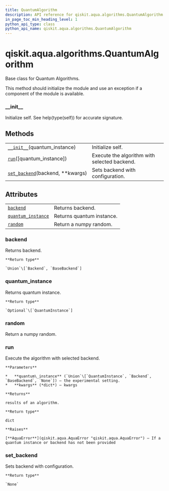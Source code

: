 ```yaml
---
title: QuantumAlgorithm
description: API reference for qiskit.aqua.algorithms.QuantumAlgorithm
in_page_toc_min_heading_level: 1
python_api_type: class
python_api_name: qiskit.aqua.algorithms.QuantumAlgorithm
---
```


<span id="qiskit-aqua-algorithms-quantumalgorithm" />

# qiskit.aqua.algorithms.QuantumAlgorithm

<Class id="qiskit.aqua.algorithms.QuantumAlgorithm" isDedicatedPage={true} github="https://github.com/qiskit-community/qiskit-aqua/tree/stable/0.8/qiskit/aqua/algorithms/quantum_algorithm.py" signature="QuantumAlgorithm(quantum_instance)">
  Base class for Quantum Algorithms.

  This method should initialize the module and use an exception if a component of the module is available.

  ### \_\_init\_\_

  <Function id="qiskit.aqua.algorithms.QuantumAlgorithm.__init__" name="__init__" signature="abstract __init__(quantum_instance)">
    Initialize self. See help(type(self)) for accurate signature.
  </Function>

  ## Methods

  |                                                                                                                                                  |                                              |
  | ------------------------------------------------------------------------------------------------------------------------------------------------ | -------------------------------------------- |
  | [`__init__`](#qiskit.aqua.algorithms.QuantumAlgorithm.__init__ "qiskit.aqua.algorithms.QuantumAlgorithm.__init__")(quantum\_instance)            | Initialize self.                             |
  | [`run`](#qiskit.aqua.algorithms.QuantumAlgorithm.run "qiskit.aqua.algorithms.QuantumAlgorithm.run")(\[quantum\_instance])                        | Execute the algorithm with selected backend. |
  | [`set_backend`](#qiskit.aqua.algorithms.QuantumAlgorithm.set_backend "qiskit.aqua.algorithms.QuantumAlgorithm.set_backend")(backend, \*\*kwargs) | Sets backend with configuration.             |

  ## Attributes

  |                                                                                                                                            |                           |
  | ------------------------------------------------------------------------------------------------------------------------------------------ | ------------------------- |
  | [`backend`](#qiskit.aqua.algorithms.QuantumAlgorithm.backend "qiskit.aqua.algorithms.QuantumAlgorithm.backend")                            | Returns backend.          |
  | [`quantum_instance`](#qiskit.aqua.algorithms.QuantumAlgorithm.quantum_instance "qiskit.aqua.algorithms.QuantumAlgorithm.quantum_instance") | Returns quantum instance. |
  | [`random`](#qiskit.aqua.algorithms.QuantumAlgorithm.random "qiskit.aqua.algorithms.QuantumAlgorithm.random")                               | Return a numpy random.    |

  ### backend

  <Function id="qiskit.aqua.algorithms.QuantumAlgorithm.backend" name="backend" signature="property backend">
    Returns backend.

    **Return type**

    `Union`\[`Backend`, `BaseBackend`]
  </Function>

  ### quantum\_instance

  <Function id="qiskit.aqua.algorithms.QuantumAlgorithm.quantum_instance" name="quantum_instance" signature="property quantum_instance">
    Returns quantum instance.

    **Return type**

    `Optional`\[`QuantumInstance`]
  </Function>

  ### random

  <Function id="qiskit.aqua.algorithms.QuantumAlgorithm.random" name="random" signature="property random">
    Return a numpy random.
  </Function>

  ### run

  <Function id="qiskit.aqua.algorithms.QuantumAlgorithm.run" name="run" signature="run(quantum_instance=None, **kwargs)">
    Execute the algorithm with selected backend.

    **Parameters**

    *   **quantum\_instance** (`Union`\[`QuantumInstance`, `Backend`, `BaseBackend`, `None`]) – the experimental setting.
    *   **kwargs** (*dict*) – kwargs

    **Returns**

    results of an algorithm.

    **Return type**

    dict

    **Raises**

    [**AquaError**](qiskit.aqua.AquaError "qiskit.aqua.AquaError") – If a quantum instance or backend has not been provided
  </Function>

  ### set\_backend

  <Function id="qiskit.aqua.algorithms.QuantumAlgorithm.set_backend" name="set_backend" signature="set_backend(backend, **kwargs)">
    Sets backend with configuration.

    **Return type**

    `None`
  </Function>
</Class>


